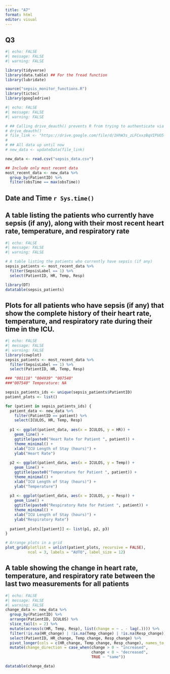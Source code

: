 ```yaml
---
title: "A7"
format: html
editor: visual
---
```


## Q3

```r
#| echo: FALSE
#| message: FALSE
#| warning: FALSE

library(tidyverse)
library(data.table) ## For the fread function
library(lubridate)

source("sepsis_monitor_functions.R")
library(tictoc)
library(googledrive)
```

```r
#| echo: FALSE
#| message: FALSE
#| warning: FALSE

# ## Calling drive_deauth() prevents R from trying to authenticate via a browser
# drive_deauth()
# file_link <- "https://drive.google.com/file/d/1HhW3s_zLFCxxzBqVIPUO5-B60a4ac6r0/view?usp=share_link"
# 
# ## All data up until now
# new_data <- updateData(file_link)

new_data <- read.csv("sepsis_data.csv")

## Include only most recent data
most_recent_data <- new_data %>%
  group_by(PatientID) %>%
  filter(obsTime == max(obsTime))
```

## Date and Time `r Sys.time()`

## A table listing the patients who currently have sepsis (if any), along with their most recent heart rate, temperature, and respiratory rate

```r

#| echo: FALSE
#| message: FALSE
#| warning: FALSE

# A table listing the patients who currently have sepsis (if any)
sepsis_patients <- most_recent_data %>%
  filter(SepsisLabel == 1) %>%
  select(PatientID, HR, Temp, Resp)

library(DT)
datatable(sepsis_patients)
```

## Plots for all patients who have sepsis (if any) that show the complete history of their heart rate, temperature, and respiratory rate during their time in the ICU.

```r
#| echo: FALSE
#| message: FALSE
#| warning: FALSE
library(cowplot)
sepsis_patients <- most_recent_data %>%
  filter(SepsisLabel == 1) %>%
  select(PatientID, HR, Temp, Resp)

### "001118" "004939" "007540"
###"007540" Temperature: NA

sepsis_patients_ids <- unique(sepsis_patients$PatientID)
patient_plots <- list()

for (patient in sepsis_patients_ids) { 
  patient_data <- new_data %>%
    filter(PatientID == patient) %>%
    select(ICULOS, HR, Temp, Resp)
  
  p1 <- ggplot(patient_data, aes(x = ICULOS, y = HR)) +
    geom_line() +
    ggtitle(paste0("Heart Rate for Patient ", patient)) +
    theme_minimal() +
    xlab("ICU Length of Stay (hours)") +
    ylab("Heart Rate")
  
  p2 <- ggplot(patient_data, aes(x = ICULOS, y = Temp)) +
    geom_line() +
    ggtitle(paste0("Temperature for Patient ", patient)) +
    theme_minimal() +
    xlab("ICU Length of Stay (hours)") +
    ylab("Temperature")
  
  p3 <- ggplot(patient_data, aes(x = ICULOS, y = Resp)) +
    geom_line() +
    ggtitle(paste0("Respiratory Rate for Patient ", patient)) +
    theme_minimal() +
    xlab("ICU Length of Stay (hours)") +
    ylab("Respiratory Rate")
  
  patient_plots[[patient]] <- list(p1, p2, p3)
}

# Arrange plots in a grid
plot_grid(plotlist = unlist(patient_plots, recursive = FALSE),
          ncol = 3, labels = "AUTO", label_size = 12)

```

## A table showing the change in heart rate, temperature, and respiratory rate between the last two measurements for all patients

```r
#| echo: FALSE
#| message: FALSE
#| warning: FALSE
change_data <- new_data %>%
  group_by(PatientID) %>%
  arrange(PatientID, ICULOS) %>%
  slice_tail(n = 2) %>%
  mutate(across(c(HR, Temp, Resp), list(change = ~ . - lag(.)))) %>%
  filter(!is.na(HR_change) | !is.na(Temp_change) | !is.na(Resp_change)) %>%
  select(PatientID, HR_change, Temp_change, Resp_change) %>%
  pivot_longer(cols = c(HR_change, Temp_change, Resp_change), names_to = "variable", values_to = "change") %>%
  mutate(change_direction = case_when(change > 0 ~ "increased",
                                      change < 0 ~ "decreased",
                                      TRUE ~ "same"))

datatable(change_data)

```
